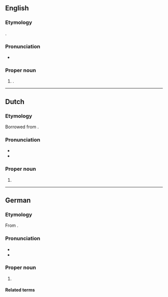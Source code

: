 ==English==

===Etymology===
{{bor+|en|de|Hannelore}}.

===Pronunciation===
* {{IPA|en|/ˈhæ.nəˌloɹ.ə/|/ˈhæ.nə.loɹ/}}

===Proper noun===
{{en-proper-noun}}

# {{given name|en|female|German}}.

----

==Dutch==

===Etymology===
Borrowed from {{bor|nl|de|Hannelore}}.

===Pronunciation===
* {{IPA|nl|/ˈɦɑ.nəˌloː.rə/|/ˌɦɑ.nəˈloː.rə/}}
* {{hyphenation|nl|Han|ne|lo|re}}

===Proper noun===
{{nl-proper noun|f}}

# {{given name|nl|female}}

----

==German==

===Etymology===
From {{compound|de|Hanne|Lore||gloss2={{m|de|Eleonore}}|gloss1={{m|de|Johanne}}}}.

===Pronunciation===
* {{IPA|de|/ˈha.nəˌloː.ʁə/}}
* {{audio|de|De-Hannelore.ogg|Audio}}

===Proper noun===
{{head|de|proper noun}}

# {{given name|de|female|blend=Hanne|blend2=Lore}}

====Related terms====
{{rel3|de|
|Hanne
|Lore
|Hannalora
|Hanna
|Lora
|Hannalore
|Hannelora
}}